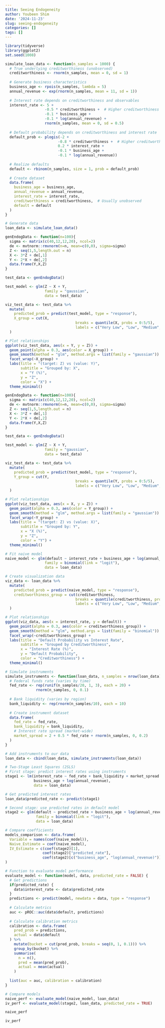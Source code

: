 ```yaml
---
title: Seeing Endogeneity
author: Youbeen Shim
date: '2024-11-23'
slug: seeing-endogeneity
categories: []
tags: []
---
```


```r
library(tidyverse)
library(ggplot2)
set.seed(1008)

simulate_loan_data <- function(n_samples = 1000) {
  # True underlying creditworthiness (unobserved)
  creditworthiness <- rnorm(n_samples, mean = 0, sd = 1)
  
  # Generate business characteristics
  business_age <- rpois(n_samples, lambda = 5)
  annual_revenue <- exp(rnorm(n_samples, mean = 11, sd = 1))
  
  # Interest rate depends on creditworthiness and observables
  interest_rate <- 5 + 
                  -0.5 * creditworthiness +  # Higher creditworthiness → Lower rate
                  -0.1 * business_age +
                  -0.1 * log(annual_revenue) +
                  rnorm(n_samples, mean = 0, sd = 0.5)
  
  # Default probability depends on creditworthiness and interest rate
  default_prob <- plogis(-2 +
                        -0.8 * creditworthiness +  # Higher creditworthiness → Lower default
                        0.2 * interest_rate +
                        -0.1 * business_age +
                        -0.1 * log(annual_revenue))
  
  # Realize defaults
  default <- rbinom(n_samples, size = 1, prob = default_prob)
  
  # Create dataset
  data.frame(
    business_age = business_age,
    annual_revenue = annual_revenue,
    interest_rate = interest_rate,
    creditworthiness = creditworthiness,  # Usually unobserved
    default = default
  )
}

# Generate data
loan_data <- simulate_loan_data()
```

```r
genEndogData <- function(n=100){
  sigma <- matrix(c(40,12,12,20), ncol=2)
  de <- mvtnorm::rmvnorm(n=n, mean=c(0,0), sigma=sigma)
  Z <- seq(1,5,length.out = n)
  X <- 3*Z + de[,1]
  Y <- 2*X + de[,2] 
  data.frame(Y,X,Z)
}

test_data <- genEndogData()

test_model <- glm(Z ~ X + Y,
                  family = "gaussian",
                  data = test_data)

viz_test_data <- test_data %>%
  mutate(
    predicted_prob = predict(test_model, type = "response"),
    X_group = cut(X, 
                                breaks = quantile(X, probs = 0:5/5),
                                labels = c("Very Low", "Low", "Medium", "High", "Very High"))
  )

# Plot relationships
ggplot(viz_test_data, aes(x = Y, y = Z)) +
  geom_point(alpha = 0.3, aes(color = X_group)) +
  geom_smooth(method = "glm", method.args = list(family = "gaussian")) +
  facet_wrap(~X_group) +
  labs(title = "(target: Z) vs (value: Y)",
       subtitle = "Grouped by: X",
       x = "Y (%)",
       y = "Z",
       color = "X") +
  theme_minimal()

```

```r
genEndogData <- function(n=100){
  sigma <- matrix(c(40,12,12,20), ncol=2)
  de <- mvtnorm::rmvnorm(n=n, mean=c(0,0), sigma=sigma)
  Z <- seq(1,5,length.out = n)
  X <- 3*Z + de[,1]
  Y <- 2*X + de[,2] 
  data.frame(Y,X,Z)
}

test_data <- genEndogData()

test_model <- glm(Z ~ X + Y,
                  family = "gaussian",
                  data = test_data)

viz_test_data <- test_data %>%
  mutate(
    predicted_prob = predict(test_model, type = "response"),
    Y_group = cut(Y, 
                                breaks = quantile(Y, probs = 0:5/5),
                                labels = c("Very Low", "Low", "Medium", "High", "Very High"))
  )

# Plot relationships
ggplot(viz_test_data, aes(x = X, y = Z)) +
  geom_point(alpha = 0.3, aes(color = Y_group)) +
  geom_smooth(method = "glm", method.args = list(family = "gaussian")) +
  facet_wrap(~Y_group) +
  labs(title = "(target: Z) vs (value: X)",
       subtitle = "Grouped by: Y",
       x = "X (%)",
       y = "Z",
       color = "Y") +
  theme_minimal()
```


```r
# Fit naive model
naive_model <- glm(default ~ interest_rate + business_age + log(annual_revenue),
                  family = binomial(link = "logit"),
                  data = loan_data)

# Create visualization data
viz_data <- loan_data %>%
  mutate(
    predicted_prob = predict(naive_model, type = "response"),
    creditworthiness_group = cut(creditworthiness, 
                                breaks = quantile(creditworthiness, probs = 0:5/5),
                                labels = c("Very Low", "Low", "Medium", "High", "Very High"))
  )

# Plot relationships
ggplot(viz_data, aes(x = interest_rate, y = default)) +
  geom_point(alpha = 0.3, aes(color = creditworthiness_group)) +
  geom_smooth(method = "glm", method.args = list(family = "binomial")) +
  facet_wrap(~creditworthiness_group) +
  labs(title = "Default Probability vs Interest Rate",
       subtitle = "Grouped by Creditworthiness",
       x = "Interest Rate (%)",
       y = "Default Probability",
       color = "Creditworthiness") +
  theme_minimal()
```

```r
# Simulate instruments
simulate_instruments <- function(loan_data, n_samples = nrow(loan_data)) {
  # Federal funds rate (varies by time)
  fed_rate <- rep(runif(n_samples/20, 1, 3), each = 20) + 
              rnorm(n_samples, 0, 0.1)
  
  # Bank liquidity (varies by region)
  bank_liquidity <- rep(rnorm(n_samples/10), each = 10)
  
  # Create instrument dataset
  data.frame(
    fed_rate = fed_rate,
    bank_liquidity = bank_liquidity,
    # Interest rate spread (market-wide)
    market_spread = 2 + 0.5 * fed_rate + rnorm(n_samples, 0, 0.2)
  )
}

# Add instruments to our data
loan_data <- cbind(loan_data, simulate_instruments(loan_data))

# Two-Stage Least Squares (2SLS)
# First stage: predict interest rates using instruments
stage1 <- lm(interest_rate ~ fed_rate + bank_liquidity + market_spread +
             business_age + log(annual_revenue),
             data = loan_data)

# Get predicted interest rates
loan_data$predicted_rate <- predict(stage1)

# Second stage: use predicted rates in default model
stage2 <- glm(default ~ predicted_rate + business_age + log(annual_revenue),
              family = binomial(link = "logit"),
              data = loan_data)

# Compare coefficients
models_comparison <- data.frame(
  Variable = names(coef(naive_model)),
  Naive_Estimate = coef(naive_model),
  IV_Estimate = c(coef(stage2)[1], 
                 coef(stage2)["predicted_rate"],
                 coef(stage2)[c("business_age", "log(annual_revenue)")])
)
```

```r
# Function to evaluate model performance
evaluate_model <- function(model, data, predicted_rate = FALSE) {
  # Get predictions
  if(predicted_rate) {
    data$interest_rate <- data$predicted_rate
  }
  predictions <- predict(model, newdata = data, type = "response")
  
  # Calculate metrics
  auc <- pROC::auc(data$default, predictions)
  
  # Calculate calibration metrics
  calibration <- data.frame(
    pred_prob = predictions,
    actual = data$default
  ) %>%
    mutate(bucket = cut(pred_prob, breaks = seq(0, 1, 0.1))) %>%
    group_by(bucket) %>%
    summarise(
      n = n(),
      pred = mean(pred_prob),
      actual = mean(actual)
    )
  
  list(auc = auc, calibration = calibration)
}

# Compare models
naive_perf <- evaluate_model(naive_model, loan_data)
iv_perf <- evaluate_model(stage2, loan_data, predicted_rate = TRUE)
```
```r
naive_perf
```
```r
iv_perf
```




